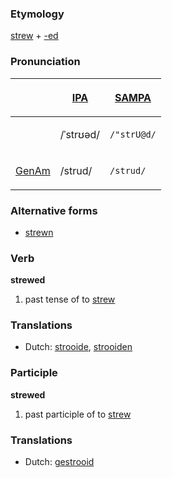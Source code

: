 ===Etymology===
[[strew]] + [[-ed]]

===Pronunciation===
{| border=1 cellpadding=5
! !! [[w:IPA|IPA]] !! [[w:SAMPA|SAMPA]]
|-
! <!-- Name this dialect? -->
| /ˈstrʊəd/ || <tt>/"strU@d/</tt>
|-
! [[GenAm]]
| /strud/ || <tt>/strud/</tt>
|}

=== Alternative forms===
* [[strewn]]

=== Verb ===
'''strewed'''

# past tense of to [[strew]]

=== Translations ===
*Dutch: [[strooide]], [[strooiden]]

=== Participle ===
'''strewed'''

# past participle of to [[strew]]

=== Translations ===
*Dutch: [[gestrooid]]